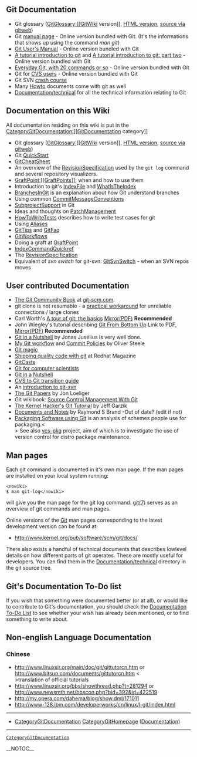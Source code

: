 == Git Documentation ==
* Git glossary ([[GitGlossary:[[GitWiki]] version]], [http://www.kernel.org/pub/software/scm/git/docs/gitglossary.html HTML version], [http://www.kernel.org/git/?p=git/git.git;a=blob;hb=HEAD;f=Documentation/glossary.txt source via gitweb])
* Git [http://www.kernel.org/pub/software/scm/git/docs manual page] - Online version bundled with Git. (It's the informations that shows up using the command <i>man git</i>)
* [http://www.kernel.org/pub/software/scm/git/docs/user-manual.html Git User's Manual] - Online version bundled with Git
* [http://www.kernel.org/pub/software/scm/git/docs/gittutorial.html A tutorial introduction to git] and [http://www.kernel.org/pub/software/scm/git/docs/gittutorial-2.html A tutorial introduction to git: part two] - Online version bundled with Git
* [http://www.kernel.org/pub/software/scm/git/docs/everyday.html Everyday Git, with 20 commands or so] - Online version bundled with Git
* Git for [http://www.kernel.org/pub/software/scm/git/docs/gitcvs-migration.html CVS users] - Online version bundled with Git
* Git SVN [http://git.or.cz/course/svn.html crash course]
* Many [http://kernel.org/pub/software/scm/git/docs/howto/ Howto] documents come with git as well
* [http://repo.or.cz/w/git.git?a=tree;f=Documentation/technical;hb=HEAD Documentation/technical] for all the technical information relating to Git

== Documentation on this Wiki ==
All documentation residing on this wiki is put in the [[CategoryGitDocumentation:[[GitDocumentation]] category]]

* Git glossary ([[GitGlossary:[[GitWiki]] version]], [http://www.kernel.org/pub/software/scm/git/docs/gitglossary.html HTML version], [http://www.kernel.org/git/?p=git/git.git;a=blob;hb=HEAD;f=Documentation/glossary.txt source via gitweb])
* Git [[QuickStart]]
* [[GitCheatSheet]]
* An overview of the [[RevisionSpecification]] used by the <code><nowiki>git log</nowiki></code> command and several repository visualizers.
* [[GraftPoint:[[GraftPoints]]]]; when and how to use them
* Introduction to git's [[IndexFile]] and [[WhatIsTheIndex]]
* [[BranchesInGit]] is an explanation about how Git understand branches
* Using common [[CommitMessageConventions]]
* [[SubprojectSupport]] in Git
* Ideas and thoughts on [[PatchManagement]]
* [[HowToWriteTests]] describes how to write test cases for git
* Using [[Aliases]]
* [[GitTips]] and [[GitFaq]]
* [[GitWorkflows]]
* Doing a graft at [[GraftPoint]]
* [[IndexCommandQuickref]]
* The [[RevisionSpecification]]
* Equivalent of <i>svn switch</i> for git-svn: [[GitSvnSwitch]] - when an SVN repos moves

== User contributed Documentation ==
* [http://book.git-scm.com/ The Git Community Book] at [http://git-scm.com git-scm.com].
* git clone is not resumable - a [http://xanjax.org/#gitnote.xml practical workaround] for unreliable connections / large clones
* Carl Worth's [http://cworth.org/hgbook-git/tour/ A tour of git: the basics] [http://git-users.googlegroups.com/web/gitbasic.pdf?gda=TjULfjwAAACRcUWZoNoqHn0MmsB4ogNRkdJPXci4pHF-t7wRb-FXv_7_kSc1FlgquWbpkoDUr3jz_JaIg30gP77VRAtzw-G6 Mirror(PDF)] <b>Recommended</b>
* John Wiegley's tutorial describing [http://www.newartisans.com/blog_files/git.from.bottom.up.php Git From Bottom Up] Link to PDF, [http://git-users.googlegroups.com/web/gitfrombottomup.pdf?gda=52xMLEQAAACpB0I6kTeoe_gDZwr_Wu3rSzh-BYU3WCJcU16DCLQHrmG1qiJ7UbTIup-M2XPURDRYda-7QfdsxTTX4bqgEJoy1bwkoqS54nAZJJjHLLKkeg Mirror(PDF)] <b>Recommended</b>
* [http://www.chem.helsinki.fi/~jonas/git_guides/ Git in a Nutshell] by Jonas Jusélius is very well done.
* [http://osteele.com/archives/2008/05/my-git-workflow My Git workflow] and [http://osteele.com/archives/2008/05/commit-policies Commit Policies] by Oliver Steele
* [http://www-cs-students.stanford.edu/~blynn/gitmagic/ Git magic]
* [http://www.redhatmagazine.com/2008/05/02/shipping-quality-code-with-git/ Shipping quality code with git] at Redhat Magazine
* [http://www.gitcasts.com/ GitCasts]
* [http://eagain.net/articles/git-for-computer-scientists/ Git for computer scientists]
* [http://jonas.iki.fi/git_guides/HTML/git_guide Git in a Nutshell]
* [http://jonas.iki.fi/git_guides/HTML/CVS2git CVS to Git transition guide]
* An [http://utsl.gen.nz/talks/git-svn/intro.html introduction to git-svn]
* [http://www.jdl.com/papers The Git Papers] by Jon Loeliger
* Git wikibook: [http://en.wikibooks.org/wiki/Source_Control_Management_With_Git Source Control Management With Git]
* [http://linux.yyz.us/git-howto.html The Kernel Hacker's Git Tutorial] by Jeff Garzik
* [http://git.rsbx.net/ Documents and Notes] by Raymond S Brand -Out of date? (edit if not)
* [http://www.golden-gryphon.com/software/misc/packaging.html Packaging Software using Git] is an analysis of schemes people use for packaging.<<BR>>  See also [http://vcs-pkg.org/ vcs-pkg] project, aim of which is to investigate the use of version control for distro package maintenance.
== Man pages ==
Each git command is documented in it's own man page. If the man pages are installed on your local system running:

<pre><nowiki>
$ man git-log</nowiki></pre>
will give you the man page for the git log command. [http://www.kernel.org/pub/software/scm/git/docs/git.html git(7)] serves as an overview of git commands and man pages.

Online versions of the [[Git]] man pages corresponding to the latest development version can be found at:

* http://www.kernel.org/pub/software/scm/git/docs/
There also exists a handful of technical documents that describes lowlevel details on how different parts of git operates. These are mostly useful for developers. You can find them in the [http://repo.or.cz/w/git.git?a=tree;f=Documentation/technical;hb=HEAD Documentation/technical] directory in the git source tree.

== Git's Documentation To-Do list ==
If you wish that something were documented better (or at all), or would like to contribute to Git's documentation, you should check the [[Documentation To-Do List]] to see whether your wish has already been mentioned, or to find something to write about.

== Non-english Language Documentation ==
=== Chinese ===
* http://www.linuxsir.org/main/doc/git/gittutorcn.htm or http://www.bitsun.com/documents/gittutorcn.htm <<BR>>translation of official tutorials
* http://www.linuxsir.org/bbs/showthread.php?t=281294 or http://www.newsmth.net/bbscon.php?bid=392&id=422519
* http://my.opera.com/dahema/blog/show.dml/171011
* http://www-128.ibm.com/developerworks/cn/linux/l-git/index.html
----
* [[CategoryGitDocumentation]] [[CategoryGitHomepage]] ([http://git.or.cz/#documentation Documentation])
----
 [[CategoryGitDocumentation]]

__NOTOC__